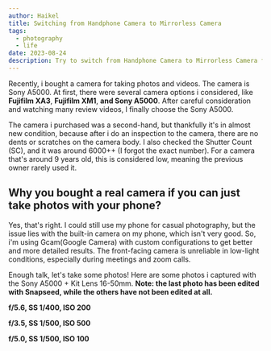 ```yaml
---
author: Haikel
title: Switching from Handphone Camera to Mirrorless Camera
tags:
  - photography
  - life
date: 2023-08-24
description: Try to switch from Handphone Camera to Mirrorless Camera for Photography
---
```


<Toc />

Recently, i bought a camera for taking photos and videos. The camera is Sony A5000. At first, there were several camera options i considered, like **Fujifilm XA3**, **Fujifilm XM1**, **and Sony A5000**. After careful consideration and watching many review videos, I finally choose the Sony A5000.

The camera i purchased was a second-hand, but thankfully it's in almost new condition, because after i do an inspection to the camera, there are no dents or scratches on the camera body. I also checked the Shutter Count (SC), and it was around 6000++ (I forgot the exact number). For a camera that's around 9 years old, this is considered low, meaning the previous owner rarely used it.

## Why you bought a real camera if you can just take photos with your phone?

Yes, that's right. I could still use my phone for casual photography, but the issue lies with the built-in camera on my phone, which isn't very good. So, i'm using Gcam(Google Camera) with custom configurations to get better and more detailed results. The front-facing camera is unreliable in low-light conditions, especially during meetings and zoom calls.

Enough talk, let's take some photos! Here are some photos i captured with the Sony A5000 + Kit Lens 16-50mm. **Note: the last photo has been edited with Snapseed, while the others have not been edited at all.**

<LightboxImage
  src="https://ik.imagekit.io/haikelz/blog/beralih-dari-kamera-hp-ke-kamera-mirrorless/DSC00264.JPG?updatedAt=1692909022094"
  alt="pemandangan langit"
/>

**f/5.6, SS 1/400, ISO 200**

<LightboxImage
  src="https://ik.imagekit.io/haikelz/blog/beralih-dari-kamera-hp-ke-kamera-mirrorless/DSC00528.JPG?updatedAt=1693405070029"
  alt="pohon kelapa"
/>

**f/3.5, SS 1/500, ISO 500**

<LightboxImage
  src="https://ik.imagekit.io/haikelz/blog/beralih-dari-kamera-hp-ke-kamera-mirrorless/DSC00505-01.jpeg?updatedAt=1693582355800"
  alt="vespa di jembatan"
/>

**f/5.0, SS 1/500, ISO 100**

